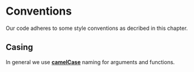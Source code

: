# Conventions

Our code adheres to some style conventions as decribed in this chapter.

## Casing

In general we use [**camelCase**](https://www.freecodecamp.org/news/snake-case-vs-camel-case-vs-pascal-case-vs-kebab-case-whats-the-difference/) naming for arguments and functions.
